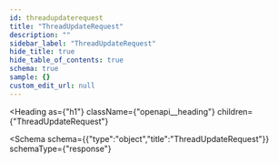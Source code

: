 ```yaml
---
id: threadupdaterequest
title: "ThreadUpdateRequest"
description: ""
sidebar_label: "ThreadUpdateRequest"
hide_title: true
hide_table_of_contents: true
schema: true
sample: {}
custom_edit_url: null
---
```



<Heading
  as={"h1"}
  className={"openapi__heading"}
  children={"ThreadUpdateRequest"}
>
</Heading>





<Schema
  schema={{"type":"object","title":"ThreadUpdateRequest"}}
  schemaType={"response"}
>
  
</Schema>
            